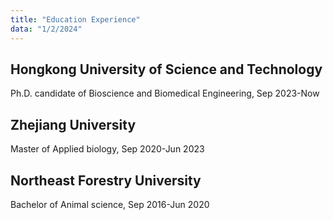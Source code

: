```yaml
---
title: "Education Experience"
data: "1/2/2024"
---
```



## Hongkong University of Science and Technology

Ph.D. candidate of Bioscience and Biomedical Engineering, Sep 2023-Now

## Zhejiang University
 Master of Applied biology, Sep 2020-Jun 2023


## Northeast Forestry University
 Bachelor of Animal science, Sep 2016-Jun 2020

